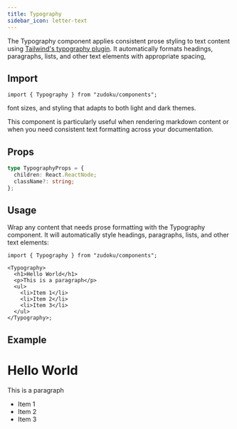 ```yaml
---
title: Typography
sidebar_icon: letter-text
---
```



The Typography component applies consistent prose styling to text content using
[Tailwind's typography plugin](https://github.com/tailwindlabs/tailwindcss-typography).
It automatically formats headings, paragraphs, lists, and other text elements
with appropriate spacing,

## Import

```tsx
import { Typography } from "zudoku/components";
```

font sizes, and styling that adapts to both light and dark themes.

This component is particularly useful when rendering markdown content or when
you need consistent text formatting across your documentation.

## Props

```ts
type TypographyProps = {
  children: React.ReactNode;
  className?: string;
};
```

## Usage

Wrap any content that needs prose formatting with the Typography component. It
will automatically style headings, paragraphs, lists, and other text elements:

```tsx
import { Typography } from "zudoku/components";

<Typography>
  <h1>Hello World</h1>
  <p>This is a paragraph</p>
  <ul>
    <li>Item 1</li>
    <li>Item 2</li>
    <li>Item 3</li>
  </ul>
</Typography>;
```

## Example

<Typography>
  <h1>Hello World</h1>
  <p>This is a paragraph</p>
  <ul>
    <li>Item 1</li>
    <li>Item 2</li>
    <li>Item 3</li>
  </ul>
</Typography>
